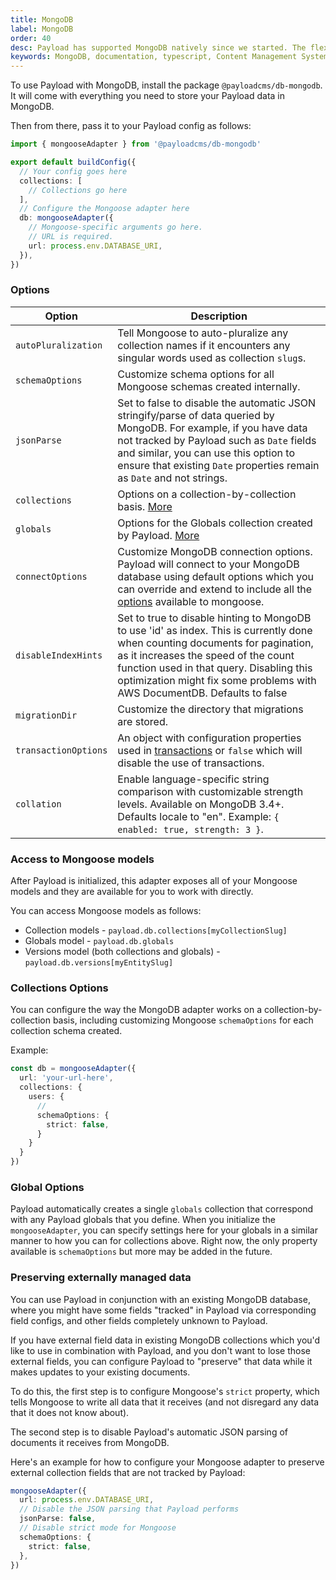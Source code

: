 ```yaml
---
title: MongoDB
label: MongoDB
order: 40
desc: Payload has supported MongoDB natively since we started. The flexible nature of MongoDB lends itself well to Payload's powerful fields.
keywords: MongoDB, documentation, typescript, Content Management System, cms, headless, javascript, node, react, express
---
```


To use Payload with MongoDB, install the package `@payloadcms/db-mongodb`. It will come with everything you need to
store your Payload data in MongoDB.

Then from there, pass it to your Payload config as follows:

```ts
import { mongooseAdapter } from '@payloadcms/db-mongodb'

export default buildConfig({
  // Your config goes here
  collections: [
    // Collections go here
  ],
  // Configure the Mongoose adapter here
  db: mongooseAdapter({
    // Mongoose-specific arguments go here.
    // URL is required.
    url: process.env.DATABASE_URI,
  }),
})
```

### Options

| Option               | Description                                                                                                                                                                                                                                                                                   |
|----------------------|-----------------------------------------------------------------------------------------------------------------------------------------------------------------------------------------------------------------------------------------------------------------------------------------------|
| `autoPluralization`  | Tell Mongoose to auto-pluralize any collection names if it encounters any singular words used as collection `slug`s.                                                                                                                                                                          |
| `schemaOptions`      | Customize schema options for all Mongoose schemas created internally.                                                                                                                                                                                                                         |
| `jsonParse`          | Set to false to disable the automatic JSON stringify/parse of data queried by MongoDB. For example, if you have data not tracked by Payload such as `Date` fields and similar, you can use this option to ensure that existing `Date` properties remain as `Date` and not strings.            |
| `collections`        | Options on a collection-by-collection basis. [More](#collections-options)                                                                                                                                                                                                                     |
| `globals`            | Options for the Globals collection created by Payload. [More](#globals-options)                                                                                                                                                                                                               |
| `connectOptions`     | Customize MongoDB connection options. Payload will connect to your MongoDB database using default options which you can override and extend to include all the [options](https://mongoosejs.com/docs/connections.html#options) available to mongoose.                                         |
| `disableIndexHints`  | Set to true to disable hinting to MongoDB to use 'id' as index. This is currently done when counting documents for pagination, as it increases the speed of the count function used in that query. Disabling this optimization might fix some problems with AWS DocumentDB. Defaults to false |
| `migrationDir`       | Customize the directory that migrations are stored.                                                                                                                                                                                                                                           |
| `transactionOptions` | An object with configuration properties used in [transactions](https://www.mongodb.com/docs/manual/core/transactions/) or `false` which will disable the use of transactions.                                                                                                                 |
| `collation`          | Enable language-specific string comparison with customizable strength levels. Available on MongoDB 3.4+. Defaults locale to "en". Example: `{ enabled: true, strength: 3 }`.                                                                                                                  |                                                                                                                                                                                                                                                                     |

### Access to Mongoose models

After Payload is initialized, this adapter exposes all of your Mongoose models and they are available for you to work
with directly.

You can access Mongoose models as follows:

- Collection models - `payload.db.collections[myCollectionSlug]`
- Globals model - `payload.db.globals`
- Versions model (both collections and globals) - `payload.db.versions[myEntitySlug]`

### Collections Options

You can configure the way the MongoDB adapter works on a collection-by-collection basis, including customizing Mongoose `schemaOptions` for each collection schema created.

Example:

```ts
const db = mongooseAdapter({
  url: 'your-url-here',
  collections: {
    users: {
      //
      schemaOptions: {
        strict: false,
      }
    }
  }
})
```

### Global Options

Payload automatically creates a single `globals` collection that correspond with any Payload globals that you define. When you initialize the `mongooseAdapter`, you can specify settings here for your globals in a similar manner to how you can for collections above. Right now, the only property available is `schemaOptions` but more may be added in the future.

### Preserving externally managed data

You can use Payload in conjunction with an existing MongoDB database, where you might have some fields "tracked" in Payload via corresponding field configs, and other fields completely unknown to Payload.

If you have external field data in existing MongoDB collections which you'd like to use in combination with Payload, and you don't want to lose those external fields, you can configure Payload to "preserve" that data while it makes updates to your existing documents.

To do this, the first step is to configure Mongoose's `strict` property, which tells Mongoose to write all data that it receives (and not disregard any data that it does not know about).

The second step is to disable Payload's automatic JSON parsing of documents it receives from MongoDB.

Here's an example for how to configure your Mongoose adapter to preserve external collection fields that are not tracked by Payload:

```ts
mongooseAdapter({
  url: process.env.DATABASE_URI,
  // Disable the JSON parsing that Payload performs
  jsonParse: false,
  // Disable strict mode for Mongoose
  schemaOptions: {
    strict: false,
  },
})
```
